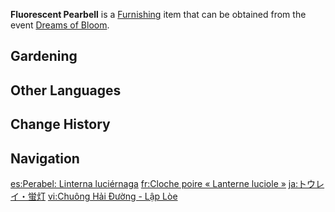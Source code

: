 {{Furnishing Infobox
|id             = 373804
|image          = Item Fluorescent Pearbell.png
|category       = Dreambloom
|quality        = 3
|description    = A Pearbell with flowers that almost seem to glow. It tends to be a very suitable hiding spot for fireflies, and when one hides in its petals and gives off light, these flowers really do become "fluorescent lamps." If you do wish to use this for lighting, you'll probably need a few more pots of it... and you'll need to catch some more fireflies while you're at it, too.
|source1        = [[Dreams of Bloom]]
|event          = Dreams of Bloom
}}
'''Fluorescent Pearbell''' is a [[Furnishing]] item that can be obtained from the event [[Dreams of Bloom]].

==Gardening==
{{Recipe
|type = Luxuriant Glebe
|time = 10min
|Dreambloom: Pearbell Seed = 1
|sort = Dreambloom: Pearbell Seed
}}

==Other Languages==
{{Other Languages
|en      = Fluorescent Pearbell
|zhs     = 棠铃・萤灯
|zhs_rm  = Táng Líng - Yíng Dēng
|zht     = 棠鈴・螢燈
|zht_rm  = Táng Líng - Yíng Dēng
|zh_tl   = {{tt|Pear|棠}}-{{tt|bell|铃/鈴}} - Firefly Light
|ja      = トウレイ・蛍灯
|ja_rm   = Tourei - Keitou{{Assumed}}
|ja_tl   = {{tt|Pear|棠}}-{{tt|bell|鈴}} - Firefly Light
|ko      = 방울꽃・반딧불
|ko_rm   = Bang'ul-kkot - Banditbul
|ko_tl   = [https://www.wikidata.org/wiki/Q6815582 Strobilanthes Oligantha] - Firefly Light
|es      = Perabel: Linterna luciérnaga
|es_tl   = Pearbell: Firefly Lantern
|fr      = Cloche poire «&nbsp;Lanterne luciole&nbsp;»
|fr_tl   = Pearbell "Firefly Lantern"
|ru      = Грушанка: Светлячковая лампа
|ru_tl   = {{w|Pyrola}}: Firefly Lamp
|th      = Pearbell - โคมไฟหิ่งห้อย
|th_rm   = 
|th_tl   = 
|vi      = Chuông Hải Đường - Lập Lòe
|vi_tl   = 
|de      = Leuchtende Birnenglocke
|de_tl   = Radiant Pearbell
|id      = Fluorescent Pearbell
|pt      = Lírio-do-vale Fluorescente
|pt_tl   = 
|tr      = Fosforlu Ahlatinci
|tr_tl   = 
|it      = Peronia fosforescente
|it_tl   = 
}}

==Change History==
{{Change History|2.2}}

==Navigation==
{{Furnishing Navbox/Subsystems|curio}}

[[es:Perabel: Linterna luciérnaga]]
[[fr:Cloche poire « Lanterne luciole »]]
[[ja:トウレイ・蛍灯]]
[[vi:Chuông Hải Đường - Lập Lòe]]